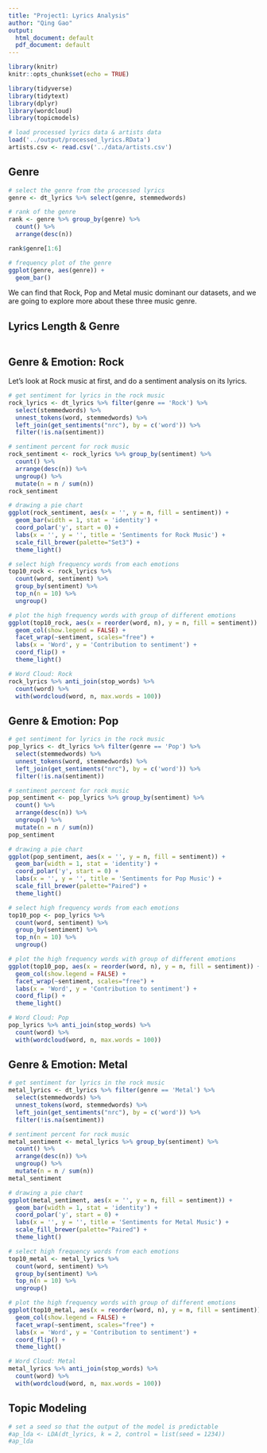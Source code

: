 ```yaml
---
title: "Project1: Lyrics Analysis"
author: "Qing Gao"
output:
  html_document: default
  pdf_document: default
---
```


```r
library(knitr)
knitr::opts_chunk$set(echo = TRUE)

library(tidyverse)
library(tidytext)
library(dplyr)
library(wordcloud)
library(topicmodels)
```


```r
# load processed lyrics data & artists data
load('../output/processed_lyrics.RData') 
artists.csv <- read.csv('../data/artists.csv')
```


## Genre
```r
# select the genre from the processed lyrics
genre <- dt_lyrics %>% select(genre, stemmedwords)

# rank of the genre
rank <- genre %>% group_by(genre) %>%
  count() %>%
  arrange(desc(n))

rank$genre[1:6]

# frequency plot of the genre
ggplot(genre, aes(genre)) +
  geom_bar()


```
We can find that Rock, Pop and Metal music dominant our datasets, and we are going to explore more about these three music genre. 


## Lyrics Length & Genre
```r


```



## Genre & Emotion: Rock
Let's look at Rock music at first, and do a sentiment analysis on its lyrics. 
```r
# get sentiment for lyrics in the rock music
rock_lyrics <- dt_lyrics %>% filter(genre == 'Rock') %>% 
  select(stemmedwords) %>%
  unnest_tokens(word, stemmedwords) %>%
  left_join(get_sentiments("nrc"), by = c('word')) %>%
  filter(!is.na(sentiment))

# sentiment percent for rock music
rock_sentiment <- rock_lyrics %>% group_by(sentiment) %>%
  count() %>%
  arrange(desc(n)) %>%
  ungroup() %>%
  mutate(n = n / sum(n))
rock_sentiment

# drawing a pie chart
ggplot(rock_sentiment, aes(x = '', y = n, fill = sentiment)) +
  geom_bar(width = 1, stat = 'identity') +
  coord_polar('y', start = 0) +
  labs(x = '', y = '', title = 'Sentiments for Rock Music') +
  scale_fill_brewer(palette="Set3") +
  theme_light()

# select high frequency words from each emotions
top10_rock <- rock_lyrics %>%
  count(word, sentiment) %>%
  group_by(sentiment) %>%
  top_n(n = 10) %>%
  ungroup()

# plot the high frequency words with group of different emotions
ggplot(top10_rock, aes(x = reorder(word, n), y = n, fill = sentiment)) +
  geom_col(show.legend = FALSE) +
  facet_wrap(~sentiment, scales="free") +
  labs(x = 'Word', y = 'Contribution to sentiment') +
  coord_flip() +
  theme_light()

# Word Cloud: Rock
rock_lyrics %>% anti_join(stop_words) %>%
  count(word) %>%
  with(wordcloud(word, n, max.words = 100))
```



## Genre & Emotion: Pop
```r
# get sentiment for lyrics in the rock music
pop_lyrics <- dt_lyrics %>% filter(genre == 'Pop') %>% 
  select(stemmedwords) %>%
  unnest_tokens(word, stemmedwords) %>%
  left_join(get_sentiments("nrc"), by = c('word')) %>%
  filter(!is.na(sentiment))

# sentiment percent for rock music
pop_sentiment <- pop_lyrics %>% group_by(sentiment) %>%
  count() %>%
  arrange(desc(n)) %>%
  ungroup() %>%
  mutate(n = n / sum(n))
pop_sentiment

# drawing a pie chart
ggplot(pop_sentiment, aes(x = '', y = n, fill = sentiment)) +
  geom_bar(width = 1, stat = 'identity') +
  coord_polar('y', start = 0) +
  labs(x = '', y = '', title = 'Sentiments for Pop Music') +
  scale_fill_brewer(palette="Paired") +
  theme_light()

# select high frequency words from each emotions
top10_pop <- pop_lyrics %>%
  count(word, sentiment) %>%
  group_by(sentiment) %>%
  top_n(n = 10) %>%
  ungroup()

# plot the high frequency words with group of different emotions
ggplot(top10_pop, aes(x = reorder(word, n), y = n, fill = sentiment)) +
  geom_col(show.legend = FALSE) +
  facet_wrap(~sentiment, scales="free") +
  labs(x = 'Word', y = 'Contribution to sentiment') +
  coord_flip() +
  theme_light()

# Word Cloud: Pop
pop_lyrics %>% anti_join(stop_words) %>%
  count(word) %>%
  with(wordcloud(word, n, max.words = 100))
```

## Genre & Emotion: Metal
```r
# get sentiment for lyrics in the rock music
metal_lyrics <- dt_lyrics %>% filter(genre == 'Metal') %>% 
  select(stemmedwords) %>%
  unnest_tokens(word, stemmedwords) %>%
  left_join(get_sentiments("nrc"), by = c('word')) %>%
  filter(!is.na(sentiment))

# sentiment percent for rock music
metal_sentiment <- metal_lyrics %>% group_by(sentiment) %>%
  count() %>%
  arrange(desc(n)) %>%
  ungroup() %>%
  mutate(n = n / sum(n))
metal_sentiment

# drawing a pie chart
ggplot(metal_sentiment, aes(x = '', y = n, fill = sentiment)) +
  geom_bar(width = 1, stat = 'identity') +
  coord_polar('y', start = 0) +
  labs(x = '', y = '', title = 'Sentiments for Metal Music') +
  scale_fill_brewer(palette="Paired") +
  theme_light()

# select high frequency words from each emotions
top10_metal <- metal_lyrics %>%
  count(word, sentiment) %>%
  group_by(sentiment) %>%
  top_n(n = 10) %>%
  ungroup()

# plot the high frequency words with group of different emotions
ggplot(top10_metal, aes(x = reorder(word, n), y = n, fill = sentiment)) +
  geom_col(show.legend = FALSE) +
  facet_wrap(~sentiment, scales="free") +
  labs(x = 'Word', y = 'Contribution to sentiment') +
  coord_flip() +
  theme_light()

# Word Cloud: Metal
metal_lyrics %>% anti_join(stop_words) %>%
  count(word) %>%
  with(wordcloud(word, n, max.words = 100))
```

## Topic Modeling
```r
# set a seed so that the output of the model is predictable
#ap_lda <- LDA(dt_lyrics, k = 2, control = list(seed = 1234))
#ap_lda



```



